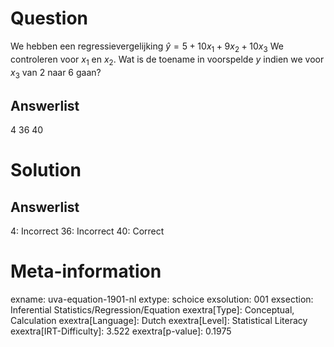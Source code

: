 Question
========

We hebben een regressievergelijking $\hat{y} = 5 + 10x_{1} +
9x_{2} + 10x_{3}$ We controleren voor *x*~1~ en *x*~2~. Wat is de
toename in voorspelde *y* indien we voor *x*~3~ van 2 naar 6 gaan?

Answerlist
----------

4
36
40

Solution
========

Answerlist
----------

4: Incorrect
36: Incorrect
40: Correct

Meta-information
================
exname: uva-equation-1901-nl
extype: schoice
exsolution: 001
exsection: Inferential Statistics/Regression/Equation
exextra[Type]: Conceptual, Calculation
exextra[Language]: Dutch
exextra[Level]: Statistical Literacy
exextra[IRT-Difficulty]: 3.522
exextra[p-value]: 0.1975
